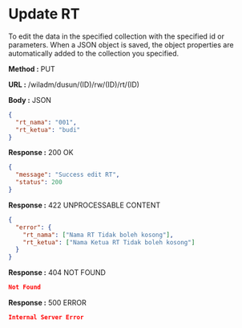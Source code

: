 
# Update RT

To edit the data in the specified collection with the specified id or parameters.
When a JSON object is saved, the object properties are automatically added to the collection you specified.

**Method :** <Badge variant="info">PUT</Badge>

**URL :** <Badge variant="dark">/wiladm/dusun/(ID)/rw/(ID)/rt/(ID)</Badge>

**Body :** <Badge variant="purple">JSON</Badge>

```json
{
  "rt_nama": "001",
  "rt_ketua": "budi"
}
```

**Response :** <BadgeOutline variant="success">200 OK</BadgeOutline>

```json
{
  "message": "Success edit RT",
  "status": 200
}
```

**Response :** <BadgeOutline variant="info">422 UNPROCESSABLE CONTENT</BadgeOutline>

```json
{
  "error": {
    "rt_nama": ["Nama RT Tidak boleh kosong"],
    "rt_ketua": ["Nama Ketua RT Tidak boleh kosong"]
  }
}
```

**Response :** <BadgeOutline variant="warning">404 NOT FOUND</BadgeOutline>

```json
Not Found
```

**Response :** <BadgeOutline variant="danger">500 ERROR</BadgeOutline>

```json
Internal Server Error
```
